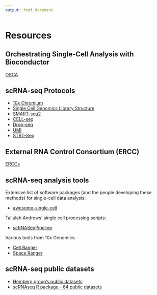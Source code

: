```yaml
---
output: html_document
---
```


# Resources

## Orchestrating Single-Cell Analysis with Bioconductor

[OSCA](http://bioconductor.org/books/release/OSCA/)

## scRNA-seq Protocols

* [10x Chromium](https://www.10xgenomics.com/products/single-cell-gene-expression)
* [Single Cell Genomics Library Structure](https://teichlab.github.io/scg_lib_structs/)
* [SMART-seq2](http://www.nature.com/nmeth/journal/v10/n11/full/nmeth.2639.html)
* [CELL-seq](http://www.cell.com/cell-reports/abstract/S2211-1247%2812%2900228-8)
* [Drop-seq](http://mccarrolllab.com/dropseq/)
* [UMI](http://www.nature.com/nmeth/journal/v11/n2/abs/nmeth.2772.html)
* [STRT-Seq](http://www.ncbi.nlm.nih.gov/pubmed/21543516)

## External RNA Control Consortium (ERCC)

[ERCCs](https://www.thermofisher.com/order/catalog/product/4456740)

## scRNA-seq analysis tools

Extensive list of software packages (and the people developing these methods) for single-cell data analysis:

* [awesome-single-cell](https://github.com/seandavi/awesome-single-cell)

Tallulah Andrews' single cell processing scripts:

* [scRNASeqPipeline](https://github.com/tallulandrews/scRNASeqPipeline)

Various tools from 10x Genomics: 

* [Cell Ranger](https://support.10xgenomics.com/single-cell-gene-expression/software/pipelines/latest/what-is-cell-ranger)
* [Space Ranger](https://support.10xgenomics.com/spatial-gene-expression/software/pipelines/latest/installation)

## scRNA-seq public datasets

* [Hemberg group's public datasets](https://hemberg-lab.github.io/scRNA.seq.datasets/)
* [scRNAseq R package - 64 public datasets](https://bioconductor.org/packages/release/data/experiment/html/scRNAseq.html)
